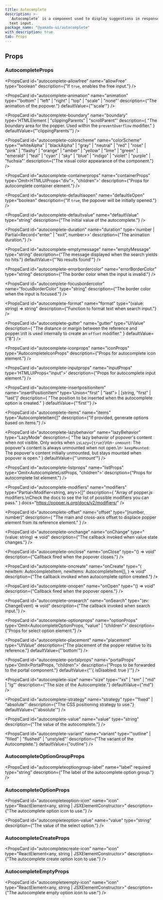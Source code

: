 ```yaml
---
title: Autocomplete
description: >-
  `Autocomplete` is a component used to display suggestions in response to user
  text input.
package_name: "@yamada-ui/autocomplete"
with_description: true
tab: Props
---
```


## Props

### AutocompleteProps

<PropsCard
  id="autocomplete-allowfree"
  name="allowFree"
  type="boolean"
  description={"If `true`, enables the free input."}
/>

<PropsCard
  id="autocomplete-animation"
  name="animation"
  type='"bottom" | "left" | "right" | "top" | "scale" | "none"'
  description={"The animation of the popover."}
  defaultValue={"'scale'"}
/>

<PropsCard
  id="autocomplete-boundary"
  name="boundary"
  type='HTMLElement | "clippingParents" | "scrollParent"'
  description={
    "The boundary area for the popper. Used within the `preventOverflow` modifier."
  }
  defaultValue={"'clippingParents'"}
/>

<PropsCard
  id="autocomplete-colorscheme"
  name="colorScheme"
  type='"whiteAlpha" | "blackAlpha" | "gray" | "neutral" | "red" | "rose" | "pink" | "flashy" | "orange" | "amber" | "yellow" | "lime" | "green" | "emerald" | "teal" | "cyan" | "sky" | "blue" | "indigo" | "violet" | "purple" | "fuchsia"'
  description={"The visual color appearance of the component."}
/>

<PropsCard
  id="autocomplete-containerprops"
  name="containerProps"
  type='Omit<HTMLUIProps<"div">, "children">'
  description={"Props for autocomplete container element."}
/>

<PropsCard
  id="autocomplete-defaultisopen"
  name="defaultIsOpen"
  type="boolean"
  description={"If `true`, the popover will be initially opened."}
/>

<PropsCard
  id="autocomplete-defaultvalue"
  name="defaultValue"
  type="string"
  description={"The initial value of the autocomplete."}
/>

<PropsCard
  id="autocomplete-duration"
  name="duration"
  type='number | Partial<Record<"enter" | "exit", number>>'
  description={"The animation duration."}
/>

<PropsCard
  id="autocomplete-emptymessage"
  name="emptyMessage"
  type="string"
  description={"The message displayed when the search yields no hits."}
  defaultValue={"'No results found'"}
/>

<PropsCard
  id="autocomplete-errorbordercolor"
  name="errorBorderColor"
  type="string"
  description={"The border color when the input is invalid."}
/>

<PropsCard
  id="autocomplete-focusbordercolor"
  name="focusBorderColor"
  type="string"
  description={"The border color when the input is focused."}
/>

<PropsCard
  id="autocomplete-format"
  name="format"
  type="(value: string) => string"
  description={"Function to format text when search input."}
/>

<PropsCard
  id="autocomplete-gutter"
  name="gutter"
  type="UIValue<number>"
  description={
    "The distance or margin between the reference and popper.\nIt is used internally to create an `offset` modifier."
  }
  defaultValue={"8"}
/>

<PropsCard
  id="autocomplete-iconprops"
  name="iconProps"
  type="AutocompleteIconProps"
  description={"Props for autocomplete icon element."}
/>

<PropsCard
  id="autocomplete-inputprops"
  name="inputProps"
  type='HTMLUIProps<"input">'
  description={"Props for autocomplete input element."}
/>

<PropsCard
  id="autocomplete-insertpositionitem"
  name="insertPositionItem"
  type='Union<"first" | "last"> | [string, "first" | "last"]'
  description={
    "The position to be inserted when the autocomplete option is created."
  }
  defaultValue={"'first'"}
/>

<PropsCard
  id="autocomplete-items"
  name="items"
  type="AutocompleteItem[]"
  description={"If provided, generate options based on items."}
/>

<PropsCard
  id="autocomplete-lazybehavior"
  name="lazyBehavior"
  type="LazyMode"
  description={
    "The lazy behavior of popover's content when not visible. Only works when `isLazy={true}`\n\n- `unmount`: The popover's content is always unmounted when not open.\n- `keepMounted`: The popover's content initially unmounted, but stays mounted when popover is open."
  }
  defaultValue={"'unmount'"}
/>

<PropsCard
  id="autocomplete-listprops"
  name="listProps"
  type='Omit<AutocompleteListProps, "children">'
  description={"Props for autocomplete list element."}
/>

<PropsCard
  id="autocomplete-modifiers"
  name="modifiers"
  type="Partial<Modifier<string, any>>[]"
  description={
    "Array of popper.js modifiers.\nCheck the docs to see the list of possible modifiers you can pass."
  }
  docs="https://popper.js.org/docs/v2/modifiers/"
/>

<PropsCard
  id="autocomplete-offset"
  name="offset"
  type="[number, number]"
  description={
    "The main and cross-axis offset to displace popper element from its reference element."
  }
/>

<PropsCard
  id="autocomplete-onchange"
  name="onChange"
  type="(value: string) => void"
  description={"The callback invoked when value state changes."}
/>

<PropsCard
  id="autocomplete-onclose"
  name="onClose"
  type="() => void"
  description={"Callback fired when the popover closes."}
/>

<PropsCard
  id="autocomplete-oncreate"
  name="onCreate"
  type="(
  newItem: AutocompleteItem,
  newItems: AutocompleteItem[],
) => void"
  description={"The callback invoked when autocomplete option created."}
/>

<PropsCard
  id="autocomplete-onopen"
  name="onOpen"
  type="() => void"
  description={"Callback fired when the popover opens."}
/>

<PropsCard
  id="autocomplete-onsearch"
  name="onSearch"
  type="(ev: ChangeEvent<HTMLInputElement>) => void"
  description={"The callback invoked when search input."}
/>

<PropsCard
  id="autocomplete-optionprops"
  name="optionProps"
  type='Omit<AutocompleteOptionProps, "value" | "children">'
  description={"Props for select option element."}
/>

<PropsCard
  id="autocomplete-placement"
  name="placement"
  type="UIValue<Placement>"
  description={"The placement of the popper relative to its reference."}
  defaultValue={"'bottom'"}
/>

<PropsCard
  id="autocomplete-portalprops"
  name="portalProps"
  type='Omit<PortalProps, "children">'
  description={"Props to be forwarded to the portal component."}
  defaultValue={"'{ isDisabled: true }'"}
/>

<PropsCard
  id="autocomplete-size"
  name="size"
  type='"xs" | "sm" | "md" | "lg"'
  description={"The size of the Autocomplete."}
  defaultValue={"md"}
/>

<PropsCard
  id="autocomplete-strategy"
  name="strategy"
  type='"fixed" | "absolute"'
  description={"The CSS positioning strategy to use."}
  defaultValue={"'absolute'"}
/>

<PropsCard
  id="autocomplete-value"
  name="value"
  type="string"
  description={"The value of the autocomplete."}
/>

<PropsCard
  id="autocomplete-variant"
  name="variant"
  type='"outline" | "filled" | "flushed" | "unstyled"'
  description={"The variant of the Autocomplete."}
  defaultValue={"outline"}
/>

### AutocompleteOptionGroupProps

<PropsCard
  id="autocompleteoptiongroup-label"
  name="label"
  required
  type="string"
  description={"The label of the autocomplete option group."}
/>

### AutocompleteOptionProps

<PropsCard
  id="autocompleteoption-icon"
  name="icon"
  type="ReactElement<any, string | JSXElementConstructor<any>>"
  description={"The autocomplete option icon to use."}
/>

<PropsCard
  id="autocompleteoption-value"
  name="value"
  type="string"
  description={"The value of the select option."}
/>

### AutocompleteCreateProps

<PropsCard
  id="autocompletecreate-icon"
  name="icon"
  type="ReactElement<any, string | JSXElementConstructor<any>>"
  description={"The autocomplete create option icon to use."}
/>

### AutocompleteEmptyProps

<PropsCard
  id="autocompleteempty-icon"
  name="icon"
  type="ReactElement<any, string | JSXElementConstructor<any>>"
  description={"The autocomplete empty option icon to use."}
/>
